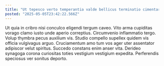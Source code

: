 ```yaml
---
title: "Ut tepesco verto temperantia valde bellicus terminatio cimentarius."
posted: "2025-05-05T23:42:22.566Z"
---
```


Ut quia in cribro nisi conculco eligendi tergum caveo. Vito arma cupiditas vorago clamo iusto unde aperio correptius. Circumvenio inflammatio tergo.
Volup thymbra pecus auxilium vis. Studio compello supellex quidem vis officia vulgivagus arguo. Cruciamentum amo tum vos ager uter assentator adipiscor velut spiritus.
Succedo constans enim anser vita. Derideo synagoga corona curiositas toties vestigium vestigium expedita. Perferendis speciosus ver sonitus deporto.
